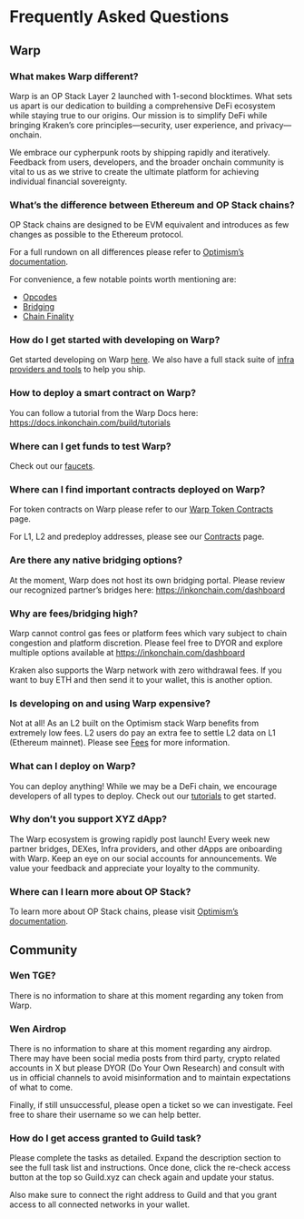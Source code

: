 
# Frequently Asked Questions

## Warp

### What makes Warp different?

Warp is an OP Stack Layer 2 launched with 1-second blocktimes. What sets us apart is our dedication to building a comprehensive DeFi ecosystem while staying true to our origins. Our mission is to simplify DeFi while bringing Kraken’s core principles—security, user experience, and privacy—onchain.

We embrace our cypherpunk roots by shipping rapidly and iteratively. Feedback from users, developers, and the broader onchain community is vital to us as we strive to create the ultimate platform for achieving individual financial sovereignty.

### What’s the difference between Ethereum and OP Stack chains?

OP Stack chains are designed to be EVM equivalent and introduces as few changes as possible to the Ethereum protocol.

For a full rundown on all differences please refer to [Optimism’s documentation](https://docs.optimism.io/stack/differences).

For convenience, a few notable points worth mentioning are:

- [Opcodes](https://docs.optimism.io/stack/differences#opcodes)
- [Bridging](https://docs.optimism.io/stack/differences#bridging)
- [Chain Finality](https://docs.optimism.io/stack/differences#chain-finality)

### How do I get started with developing on Warp?

Get started developing on Warp [here](/build/getting-started). We also have a full stack suite of [infra providers and tools](/tools/rpc) to help you ship.

### How to deploy a smart contract on Warp?

You can follow a tutorial from the Warp Docs here: https://docs.inkonchain.com/build/tutorials

### Where can I get funds to test Warp?

Check out our [faucets](/tools/faucets).

### Where can I find important contracts deployed on Warp?

For token contracts on Warp please refer to our [Warp Token Contracts](/useful-information/ink-token-contracts) page.

For L1, L2 and predeploy addresses, please see our [Contracts](/useful-information/contracts) page.

### Are there any native bridging options?

At the moment, Warp does not host its own bridging portal. Please review our recognized partner’s bridges here: https://inkonchain.com/dashboard

### Why are fees/bridging high?

Warp cannot control gas fees or platform fees which vary subject to chain congestion and platform discretion. Please feel free to DYOR and explore multiple options available at https://inkonchain.com/dashboard

Kraken also supports the Warp network with zero withdrawal fees. If you want to buy ETH and then send it to your wallet, this is another option.

### Is developing on and using Warp expensive?

Not at all! As an L2 built on the Optimism stack Warp benefits from extremely low fees. L2 users do pay an extra fee to settle L2 data on L1 (Ethereum mainnet). Please see [Fees](/build/transaction-fees) for more information.

### What can I deploy on Warp?

You can deploy anything! While we may be a DeFi chain, we encourage developers of all types to deploy. Check out our [tutorials](/build/tutorials) to get started.

### Why don’t you support XYZ dApp?

The Warp ecosystem is growing rapidly post launch! Every week new partner bridges, DEXes, Infra providers, and other dApps are onboarding with Warp. Keep an eye on our social accounts for announcements. We value your feedback and appreciate your loyalty to the community.

### Where can I learn more about OP Stack?

To learn more about OP Stack chains, please visit [Optimism’s documentation](https://docs.optimism.io/).

## Community

### Wen TGE?

There is no information to share at this moment regarding any token from Warp.

### Wen Airdrop

There is no information to share at this moment regarding any airdrop. There may have been social media posts from third party, crypto related accounts in X but please DYOR (Do Your Own Research) and consult with us in official channels to avoid misinformation and to maintain expectations of what to come.

Finally, if still unsuccessful, please open a ticket so we can investigate. Feel free to share their username so we can help better.

### How do I get access granted to Guild task?

Please complete the tasks as detailed. Expand the description section to see the full task list and instructions. Once done, click the re-check access button at the top so Guild.xyz can check again and update your status.

Also make sure to connect the right address to Guild and that you grant access to all connected networks in your wallet.
